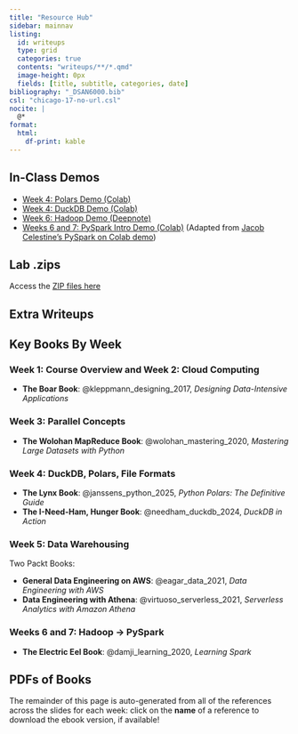 ```yaml
---
title: "Resource Hub"
sidebar: mainnav
listing:
  id: writeups
  type: grid
  categories: true
  contents: "writeups/**/*.qmd"
  image-height: 0px
  fields: [title, subtitle, categories, date]
bibliography: "_DSAN6000.bib"
csl: "chicago-17-no-url.csl"
nocite: |
  @*
format:
  html:
    df-print: kable
---
```


## In-Class Demos

* [Week 4: Polars Demo (Colab)](https://colab.research.google.com/drive/1tS3nM7FJAqthDqdeXmqgxiOYMcRrFTZq?usp=sharing)
* [Week 4: DuckDB Demo (Colab)](https://colab.research.google.com/drive/1tPlayCjCJqS4D1TKXwtx93knBZhWxqOy?usp=sharing)
* [Week 6: Hadoop Demo (Deepnote)](https://deepnote.com/workspace/Columbia-University-f2637961-0c74-4aff-8153-d766baa193ed/project/MapReduceDemo-41367b13-4253-47c8-8ffe-0544456d6070/notebook/DSAN5500HW5-8b90a6af23d34d239b7da0111228614d?utm_source=share-modal&utm_medium=product-shared-content&utm_campaign=notebook&utm_content=41367b13-4253-47c8-8ffe-0544456d6070)
* [Weeks 6 and 7: PySpark Intro Demo (Colab)](https://colab.research.google.com/drive/17xglntdFVtGpgJRt_Y3fDELYt4Lycf96?usp=sharing) (Adapted from [Jacob Celestine's PySpark on Colab demo](https://jacobcelestine.com/knowledge_repo/colab_and_pyspark/))

## Lab .zips

Access the [ZIP files here](https://jpj.georgetown.domains/dsan6000-zips/)

## Extra Writeups

::: {#writeups}
:::

## Key Books By Week

### Week 1: Course Overview and Week 2: Cloud Computing

* **The Boar Book**: @kleppmann_designing_2017, *Designing Data-Intensive Applications*

### Week 3: Parallel Concepts

* **The Wolohan MapReduce Book**: @wolohan_mastering_2020, *Mastering Large Datasets with Python*

### Week 4: DuckDB, Polars, File Formats

* **The Lynx Book**: @janssens_python_2025, *Python Polars: The Definitive Guide*
* **The I-Need-Ham, Hunger Book**: @needham_duckdb_2024, *DuckDB in Action*

### Week 5: Data Warehousing

Two Packt Books:

* **General Data Engineering on AWS**: @eagar_data_2021, *Data Engineering with AWS*
* **Data Engineering with Athena**: @virtuoso_serverless_2021, *Serverless Analytics with Amazon Athena*

### Weeks 6 and 7: Hadoop &rarr; PySpark

* **The Electric Eel Book**: @damji_learning_2020, *Learning Spark*

## PDFs of Books

The remainder of this page is auto-generated from all of the references across the slides for each week: click on the **name** of a reference to download the ebook version, if available!

::: {#refs}
:::

